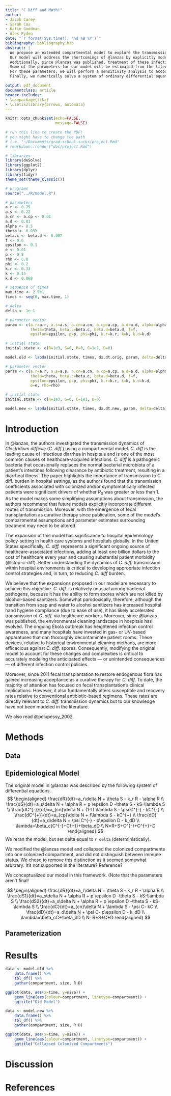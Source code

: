 ```yaml
---
title: "C Diff and Math!"
author:
- Jacob Carey
- Sarah Cox
- Katie Goodman
- Alex Pyden
date: "`r format(Sys.time(), '%d %B %Y')`"
bibliography: bibliography.bib
abstract: |
  We propose an extended compartmental model to explore the transmission dynamics of hospital-acquired _C. diff_. 
  Our model will address the shortcomings of @lanzas by explicitly modeling transmission of _C. diff_. via health care workers and via the environment. 
  Additionally, since @lanzas was published, treatment of these infections has significantly advanced and thus we will account for this innovation in our model. 
  Some of the parameters for our model will be estimated from the literature. 
  For these parameters, we will perform a sensitivity analysis to account for the uncertainty. 
  Finally, we numerically solve a system of ordinary differential equations using the R statistical package to estimate the remaining transmission and timing parameters.

output: pdf_document
documentclass: article
header-includes:
- \usepackage{tikz}
- \usetikzlibrary{arrows, automata}
---
```

\newpage

```r
knitr::opts_chunk$set(echo=FALSE,
                      message=FALSE)
```

```r
# run this line to create the PDF!
# you might have to change the path 
# i.e. "~/Documents/grad-school-sucks/project.Rmd"
# rmarkdown::render("doc/project.Rmd")
```

```r
# libraries
library(deSolve)
library(ggplot2)
library(dplyr)
library(tidyr)
theme_set(theme_classic())

# programs
source("../R/model.R")
```

```r
# parameters
a.r <- 0.75
a.s <- 0.22
a.cn <- a.cp <- 0.01
a.d <- 0.01
alpha <- 0.5
theta <- 0.033
beta.c <- beta.d <- 0.007
f <- 0.6
epsilon <- 0.1
e <- 0.01
p <- 0.8
rho <- 0.8
phi <- 0.2
k.r <- 0.33
k <- 0.15
k.d <- 0.068

# sequence of times
max.time <- 2.5e1
times <- seq(0, max.time, 1) 

# delta
delta <- 1e-1
```

```r
# parameter vector
param <- c(a.r=a.r, a.s=a.s, a.cn=a.cn, a.cp=a.cp, a.d=a.d, alpha=alpha,
           theta=theta, beta.c=beta.c, beta.d=beta.d, f=f, 
           epsilon=epsilon, p=p, phi=phi, k.r=k.r, k=k, k.d=k.d)

# initial state
initial.state <- c(R=1e3, S=0, P=0, C=1e1, D=0)

model.old <- lsoda(initial.state, times, dx.dt.orig, param, delta=delta)
```

```r
# parameter vector
param <- c(a.r=a.r, a.s=a.s, a.cn=a.cn, a.cp=a.cp, a.d=a.d, alpha=alpha,
           theta=theta, beta.c=beta.c, beta.d=beta.d, f=f, 
           epsilon=epsilon, p=p, phi=phi, k.r=k.r, k=k, k.d=k.d,
           e=e, rho=rho)

# initial state
initial.state <- c(R=1e3, S=0, C=1e1, D=0)

model.new <- lsoda(initial.state, times, dx.dt.new, param, delta=delta)
```

# Introduction
In @lanzas, the authors investigated the transmission dynamics of _Clostridium difficile_ (_C. diff._) using a compartmental model.
_C. diff_ is the leading cause of infectious diarrhea in hospitals and is one of the most common causes of healthcare-acquired infections.
_C. diff_ is a pathogenic bacteria that occasionally replaces the normal bacterial microbiota of a patient’s intestines following clearance by antibiotic treatment, resulting in a diarrheal illness.
The paper highlights the importance of transmission to C. diff. burden in hospital settings, as the authors found that the transmission coefficients associated with colonized and/or symptomatically infected patients were significant drivers of whether $R_0$ was greater or less than 1.
As the model makes some simplifying assumptions about transmission, the authors recommend that future models explicitly incorporate different routes of transmission.
Moreover, with the emergence of fecal transplantation as curative therapy since publication, some of the model’s compartmental assumptions and parameter estimates surrounding treatment may need to be altered.

The expansion of this model has significance to hospital epidemiology policy-setting in health care systems and hospitals globally.
In the United States specifically, _C. diff._ represents a significant ongoing source of healthcare-associated infections, adding at least one billion dollars to the cost of healthcare every year and causing substantial patient morbidity (@stop-c-diff).
Better understanding the dynamics of _C. diff._ transmission within hospital environments is critical to developing appropriate infection control strategies and, in turn, to reducing _C. diff_ burden.

We believe that the expansions proposed in our model are necessary to achieve this objective.
_C. diff._ is relatively unusual among bacterial pathogens, because it has the ability to form spores which are not killed by alcohol-based sanitizers.
Somewhat parodoxically, therefore, although the transition from soap and water to alcohol sanitizers has increased hospital hand hygiene compliance (due to ease of use), it has likely accelerated transmission of _C. diff._ via healthcare workers.
Moreover, since @lanzas was published, the environmental cleaning landscape in hospitals has evolved.
The ongoing Ebola outbreak has heightened infection control awareness, and many hospitals have invested in gas- or UV-based apparatuses that can thoroughly decontaminate patient rooms.
These devices, relative to historical environmental cleaning methods, are more efficacious against _C. diff._ spores.
Consequently, modifying the original model to account for these changes and complexities is critical to accurately modeling the anticipated effects — or unintended consequences — of different infection control policies.

Moreover, since 2011 fecal transplantation to restore endogenous flora has gained increasing acceptance as a curative therapy for _C. diff._
To date, the majority of attention has focused on fecal transplantation’s clinical implications.
However, it also fundamentally alters susceptible and recovery rates relative to conventional antibiotic-based regimens.
These rates are directly relevant to _C. diff._ transmission dynamics but to our knowledge have not been modeled in the literature.

We also read @pelupessy_2002.

# Methods

## Data

## Epidemiological Model

The original model in @lanzas was described by the following system of differential equations.
$$
\begin{aligned}
\frac{dR}{dt}=a_r\delta N + \theta S - k_r R - \alpha R \\
\frac{dS}{dt}=a_s\delta N + \alpha R + p \epsilon D -\theta S - kS-\lambda S \\
\frac{dC^{-}}{dt}=a_{cn}\delta N + (1-f) \lambda S - \psi C^{-} - kC^{-} \\
\frac{dC^{+}}{dt}=a_{cp}\delta N + f\lambda S - kC^{+} \\
\frac{dD}{dt}=a_d\delta N + \psi C^{-} - p\epsilon D - k_dD \\
\lambda=\beta_c(C^{-}+C{+})+\beta_dD \\
N=R+S+C^{-}+C^{+}+D
\end{aligned}
$$
We reran the model, but set delta equal to `r delta` (deterministically).

We modified the @lanzas model and collapsed the colonized compartments into one colonized compartment, and did not distinguish between immune status. We chose to remove this distinction as it seemed somewhat arbitrary. It's not supported in the literature? Reference?

\newpage

We conceptualized our model in this framework. (Note that the parameters aren't final!

\begin{center}
    \begin{tikzpicture}[
        > = stealth, % arrow head style
        auto,
        node distance = 3cm, % distance between nodes
        semithick % line style
        ]

        \tikzstyle{every state}=[
            draw = black,
            thick,
            fill = white,
            minimum size = 4mm
        ]

        \node[state] (R) {Resistant};
        \node[state] (S1) [below left of=R] {Susceptible 1};
        \node[state] (S2) [below right of=R] {Susceptible 2};
        \node[state] (C) [below left of=S2] {Colonized};
        \node[state] (D) [below of=C] {Diseased};

        \path[->] (R) edge node {$\alpha$} (S1);
        \path[->] (R) edge node {$\alpha$} (S2);
        \path[->] (S2) edge node {$\beta$} (R);
        \path[->] (S1) edge node {$\gamma$} (C);
        \path[->] (S2) edge node {$\gamma$} (C);
        \path[->] (C) edge node {$\epsilon$} (D);
        \path[->] (D) edge node {$\theta$} (S1);
        \path[->] (D) edge node {$\theta$} (S2);

    \end{tikzpicture}
\end{center}

$$
\begin{aligned}
\frac{dR}{dt}=a_r\delta N + \theta S - k_r R - \alpha R \\
\frac{dS1}{dt}=a_s\delta N + \alpha R + p \epsilon D -\theta S - kS-\lambda S \\
\frac{dS2}{dt}=a_s\delta N + \alpha R + p \epsilon D -\theta S - kS-\lambda S \\
\frac{dC}{dt}=a_{cn}\delta N + \lambda S - \psi C- kC \\
\frac{dD}{dt}=a_d\delta N + \psi C- p\epsilon D - k_dD \\
\lambda=\beta_cC+\beta_dD \\
N=R+S+C+D
\end{aligned}
$$

## Parameterization

# Results
```r
data <- model.old %>% 
    data.frame() %>%
    tbl_df() %>%
    gather(compartment, size, R:D)

ggplot(data, aes(x=time, y=size)) +
    geom_line(aes(colour=compartment, linetype=compartment)) +
    ggtitle("Old Model")
```

```r
data <- model.new %>% 
    data.frame() %>%
    tbl_df() %>%
    gather(compartment, size, R:D)

ggplot(data, aes(x=time, y=size)) +
    geom_line(aes(colour=compartment, linetype=compartment)) +
    ggtitle("Collapsed Colonized Compartments")
```

# Discussion

# References
